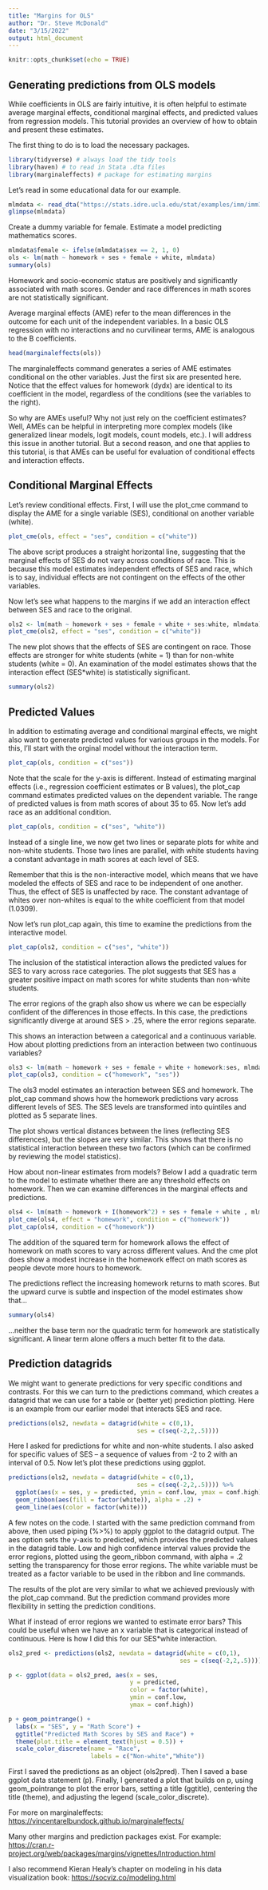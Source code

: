 ```yaml
---
title: "Margins for OLS"
author: "Dr. Steve McDonald"
date: "3/15/2022"
output: html_document
---
```


```r
knitr::opts_chunk$set(echo = TRUE)
```

## Generating predictions from OLS models

While coefficients in OLS are fairly intuitive, it is often helpful to estimate average marginal effects, conditional marginal effects, and predicted values from regression models. This tutorial provides an overview of how to obtain and present these estimates.

The first thing to do is to load the necessary packages.

```r
library(tidyverse) # always load the tidy tools
library(haven) # to read in Stata .dta files
library(marginaleffects) # package for estimating margins

```

Let's read in some educational data for our example. 

```r
mlmdata <- read_dta("https://stats.idre.ucla.edu/stat/examples/imm/imm10.dta")
glimpse(mlmdata)

```

Create a dummy variable for female. Estimate a model predicting mathematics scores.

```r
mlmdata$female <- ifelse(mlmdata$sex == 2, 1, 0)
ols <- lm(math ~ homework + ses + female + white, mlmdata)
summary(ols)

```

Homework and socio-economic status are positively and significantly associated with math scores. Gender and race differences in math scores are not statistically significant.

Average marginal effects (AME) refer to the mean differences in the outcome for each unit of the independent variables. In a basic OLS regression with no interactions and no curvilinear terms, AME is analogous to the B coefficients. 

```r
head(marginaleffects(ols))

```

The marginaleffects command generates a series of AME estimates conditional on the other variables. Just the first six are presented here. Notice that the effect values for homework (dydx) are identical to its coefficient in the model, regardless of the conditions (see the variables to the right). 

So why are AMEs useful? Why not just rely on the coefficient estimates? Well, AMEs can be helpful in interpreting more complex models (like generalized linear models, logit models, count models, etc.). I will address this issue in another tutorial. But a second reason, and one that applies to this tutorial, is that AMEs can be useful for evaluation of conditional effects and interaction effects. 

## Conditional Marginal Effects

Let's review conditional effects. First, I will use the plot_cme command to display the AME for a single variable (SES), conditional on another variable (white). 

```r
plot_cme(ols, effect = "ses", condition = c("white"))

```

The above script produces a straight horizontal line, suggesting that the marginal effects of SES do not vary across conditions of race. This is because this model estimates independent effects of SES and race, which is to say, individual effects are not contingent on the effects of the other variables. 

Now let's see what happens to the margins if we add an interaction effect between SES and race to the original. 

```r
ols2 <- lm(math ~ homework + ses + female + white + ses:white, mlmdata)
plot_cme(ols2, effect = "ses", condition = c("white"))

```

The new plot shows that the effects of SES are contingent on race. Those effects are stronger for white students (white = 1) than for non-white students (white = 0). An examination of the model estimates shows that the interaction effect (SES*white) is statistically significant. 

```r
summary(ols2)

```

## Predicted Values

In addition to estimating average and conditional marginal effects, we might also want to generate predicted values for various groups in the models. For this, I'll start with the orginal model without the interaction term. 

```r
plot_cap(ols, condition = c("ses"))

```

Note that the scale for the y-axis is different. Instead of estimating marginal effects (i.e., regression coefficient estimates or B values), the plot_cap command estimates predicted values on the dependent variable. The range of predicted values is from math scores of about 35 to 65. Now let's add race as an additional condition. 

```r
plot_cap(ols, condition = c("ses", "white"))

```

Instead of a single line, we now get two lines or separate plots for white and non-white students. Those two lines are parallel, with white students having a constant advantage in math scores at each level of SES. 

Remember that this is the non-interactive model, which means that we have modeled the effects of SES and race to be independent of one another. Thus, the effect of SES is unaffected by race. The constant advantage of whites over non-whites is equal to the white coefficient from that model (1.0309). 

Now let's run plot_cap again, this time to examine the predictions from the interactive model.

```r
plot_cap(ols2, condition = c("ses", "white"))

```

The inclusion of the statistical interaction allows the predicted values for SES to vary across race categories. The plot suggests that SES has a greater positive impact on math scores for white students than non-white students. 

The error regions of the graph also show us where we can be especially confident of the differences in those effects. In this case, the predictions significantly diverge at around SES > .25, where the error regions separate.

This shows an interaction between a categorical and a continuous variable. How about plotting predictions from an interaction between two continuous variables? 

```r
ols3 <- lm(math ~ homework + ses + female + white + homework:ses, mlmdata)
plot_cap(ols3, condition = c("homework", "ses"))

```

The ols3 model estimates an interaction between SES and homework. The plot_cap command shows how the homework predictions vary across different levels of SES. The SES levels are transformed into quintiles and plotted as 5 separate lines. 

The plot shows vertical distances between the lines (reflecting SES differences), but the slopes are very similar. This shows that there is no statistical interaction between these two factors (which can be confirmed by reviewing the model statistics). 

How about non-linear estimates from models? Below I add a quadratic term to the model to estimate whether there are any threshold effects on homework. Then we can examine differences in the marginal effects and predictions. 

```r
ols4 <- lm(math ~ homework + I(homework^2) + ses + female + white , mlmdata)
plot_cme(ols4, effect = "homework", condition = c("homework"))
plot_cap(ols4, condition = c("homework"))

```

The addition of the squared term for homework allows the effect of homework on math scores to vary across different values. And the cme plot does show a modest increase in the homework effect on math scores as people devote more hours to homework. 

The predictions reflect the increasing homework returns to math scores. But the upward curve is subtle and inspection of the model estimates show that...

```r
summary(ols4)

```

...neither the base term nor the quadratic term for homework are statistically significant. A linear term alone offers a much better fit to the data. 

## Prediction datagrids

We might want to generate predictions for very specific conditions and contrasts. For this we can turn to the predictions command, which creates a datagrid that we can use for a table or (better yet) prediction plotting. Here is an example from our earlier model that interacts SES and race.

```r
predictions(ols2, newdata = datagrid(white = c(0,1), 
                                    ses = c(seq(-2,2,.5))))

```

Here I asked for predictions for white and non-white students. I also asked for specific values of SES -- a sequence of values from -2 to 2 with an interval of 0.5. Now let's plot these predictions using ggplot. 

```r
predictions(ols2, newdata = datagrid(white = c(0,1), 
                                    ses = c(seq(-2,2,.5)))) %>%
  ggplot(aes(x = ses, y = predicted, ymin = conf.low, ymax = conf.high)) +
  geom_ribbon(aes(fill = factor(white)), alpha = .2) +
  geom_line(aes(color = factor(white)))

```

A few notes on the code. I started with the same prediction command from above, then used piping (%>%) to apply ggplot to the datagrid output. The aes option sets the y-axis to predicted, which provides the predicted values in the datagrid table. Low and high confidence interval values provide the error regions, plotted using the geom_ribbon command, with alpha = .2 setting the transparency for those error regions. The white variable must be treated as a factor variable to be used in the ribbon and line commands. 

The results of the plot are very similar to what we achieved previously with the plot_cap command. But the prediction command provides more flexibility in setting the prediction conditions. 

What if instead of error regions we wanted to estimate error bars? This could be useful when we have an x variable that is categorical instead of continuous. Here is how I did this for our SES*white interaction. 

```r
ols2_pred <- predictions(ols2, newdata = datagrid(white = c(0,1),
                                                ses = c(seq(-2,2,.5))))

p <- ggplot(data = ols2_pred, aes(x = ses,
                                  y = predicted, 
                                  color = factor(white),
                                  ymin = conf.low, 
                                  ymax = conf.high))

p + geom_pointrange() + 
  labs(x = "SES", y = "Math Score") +
  ggtitle("Predicted Math Scores by SES and Race") +
  theme(plot.title = element_text(hjust = 0.5)) +
  scale_color_discrete(name = "Race", 
                       labels = c("Non-white","White"))


```

First I saved the predictions as an object (ols2pred). Then I saved a base ggplot data statement (p). Finally, I generated a plot that builds on p, using geom_pointrange to plot the error bars, setting a title (ggtitle), centering the title (theme), and adjusting the legend (scale_color_discrete). 

For more on marginaleffects: 
[https://vincentarelbundock.github.io/marginaleffects/](https://vincentarelbundock.github.io/marginaleffects/)

Many other margins and prediction packages exist. For example: 
[https://cran.r-project.org/web/packages/margins/vignettes/Introduction.html](https://cran.r-project.org/web/packages/margins/vignettes/Introduction.html)

I also recommend Kieran Healy's chapter on modeling in his data visualization book: 
[https://socviz.co/modeling.html](https://socviz.co/modeling.html)

